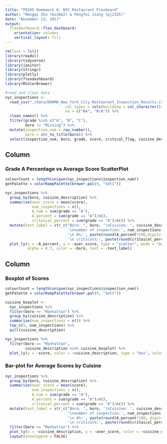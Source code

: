```yaml
---
title: "P8105 Homework 6: NYC Restaurant Flexboard"
author: "Mengqi Zhu (mz2662) & Pengfei Jiang (pj2325)"
date: "November 13, 2017"
output: 
  flexdashboard::flex_dashboard:
    orientation: columns
    vertical_layout: fill
---
```


```r
rm(list = ls())
library(readxl)
library(tidyverse)
library(janitor)
library(stringr)
library(plotly)
library(flexdashboard)
library(RColorBrewer)

```


```r
#read and clean data
nyc_inspections <- 
  read_csv("./data/DOHMH_New_York_City_Restaurant_Inspection_Results.csv.gz", 
                           col_types = cols(building = col_character()),
                           na = c("NA", "N/A")) %>%
  clean_names() %>%
  filter(grade %in% c("A", "B", "C"),
         boro != "Missing") %>% 
  mutate(inspection_num = row_number(),
         boro = str_to_title(boro)) %>% 
  select(inspection_num, boro, grade, score, critical_flag, cuisine_description)
```

Column {data-width=500}
-----------------------------------------------------------------------

### Grade A Percentage vs Average Score ScatterPlot

```r
colourCount = length(unique(nyc_inspections$inspection_num))
getPalette = colorRampPalette(brewer.pal(9, "Set1"))

nyc_inspections %>%
  group_by(boro, cuisine_description) %>%
  summarise(aver_score = mean(score),
            num_inspections = n(),
            A_num = sum(grade == "A"),
            A_percent = sum(grade == "A")/n(),
            critaical_percent = sum(grade == "A")/n()) %>%
  mutate(text_label = str_c("Boro: ", boro, '\nCuisine: ', cuisine_description, 
                            '\nnumber of inspection:', num_inspections, '\nnumber of A:', A_num,
                            '\n A%:', paste(round(A_percent*100,digits = 2),"%",sep = "")), 
                            '\n critical%:', paste(round(critaical_percent*100,digits = 2),"%",sep = "")) %>%
  plot_ly(x = ~A_percent, y = ~aver_score, type = "scatter", mode = "markers",   
          alpha = 0.7, color = ~boro, text = ~text_label)


```

Column {data-width=450}
-----------------------------------------------------------------------

### Boxplot of Scores

```r
colourCount = length(unique(nyc_inspections$inspection_num))
getPalette = colorRampPalette(brewer.pal(9, "Set1"))

cuisine_boxplot <-
  nyc_inspections %>%
  filter(boro == "Manhattan") %>%
  group_by(cuisine_description) %>%
  summarise(num_inspections = n()) %>%
  top_n(5, num_inspections) %>%
  pull(cuisine_description)

nyc_inspections %>%
  filter(boro == "Manhattan",
         cuisine_description %in% cuisine_boxplot) %>%
  plot_ly(y = ~score, color = ~cuisine_description, type = "box", colors = "Set2")
```

### Bar-plot for Average Scores by Cuisine

```r
nyc_inspections %>%
  group_by(boro, cuisine_description) %>%
  summarise(aver_score = mean(score),
            num_inspections = n(),
            A_num = sum(grade == "A"),
            A_percent = sum(grade == "A")/n(),
            critaical_percent = sum(grade == "A")/n()) %>%
  mutate(text_label = str_c("Boro: ", boro, '\nCuisine: ', cuisine_description, 
                            '\nnumber of inspection:', num_inspections, '\nnumber of A:', A_num,
                            '\n A%:', paste(round(A_percent*100, digits = 2),"%",sep = "")), 
                            '\n critical%:', paste(round(critaical_percent*100, digits = 2),"%",sep = "")) %>%
  filter(boro == "Manhattan") %>%
  plot_ly(x = ~cuisine_description, y = ~aver_score, color = ~cuisine_description, type = "bar", text = ~text_label) %>%
  layout(showlegend = FALSE)
```



